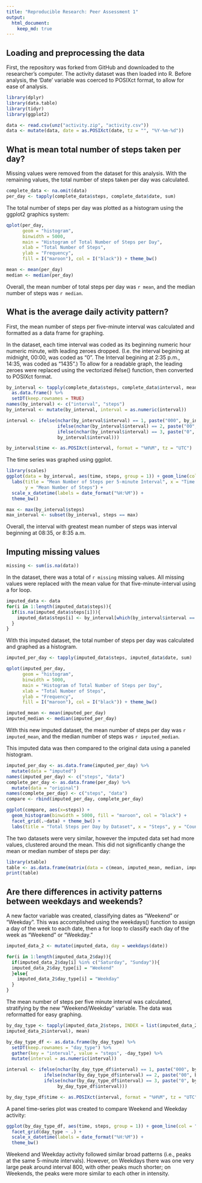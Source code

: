 ```yaml
---
title: "Reproducible Research: Peer Assessment 1"
output: 
  html_document:
    keep_md: true
---
```



## Loading and preprocessing the data

First, the repository was forked from GitHub and downloaded to the researcher's computer. The activity dataset was then loaded into R. Before analysis, the 'Date' variable was coerced to POSIXct format, to allow for ease of analysis.  

```r
library(dplyr)
library(data.table)
library(tidyr)
library(ggplot2)
```

```r
data <- read.csv(unz("activity.zip", "activity.csv"))
data <- mutate(data, date = as.POSIXct(date, tz = "", "%Y-%m-%d"))
```

## What is mean total number of steps taken per day?

Missing values were removed from the dataset for this analysis. With the remaining values, the total number of steps taken per day was calculated.  

```r
complete_data <- na.omit(data)
per_day <- tapply(complete_data$steps, complete_data$date, sum)
```

The total number of steps per day was plotted as a histogram using the ggplot2 graphics system:  

```r
qplot(per_day, 
      geom = "histogram", 
      binwidth = 5000, 
      main = "Histogram of Total Number of Steps per Day",
      xlab = "Total Number of Steps",
      ylab = "Frequency",
      fill = I("maroon"), col = I("black")) + theme_bw()
```

```r
mean <- mean(per_day)
median <- median(per_day)
```

Overall, the mean number of total steps per day was `r mean`, and the median number of steps was `r median`.

## What is the average daily activity pattern?

First, the mean number of steps per five-minute interval was calculated and formatted as a data frame for graphing.

In the dataset, each time interval was coded as its beginning numeric hour numeric minute, with leading zeroes dropped. (I.e. the interval begining at midnight, 00:00, was coded as "0". The Interval begining at 2:35 p.m., 14:35, was coded as "1435".) To allow for a readable graph, the leading zeroes were replaced using the vectorized ifelse() function, then converted to POSIXct format.

```r
by_interval <- tapply(complete_data$steps, complete_data$interval, mean) %>%
  as.data.frame() %>%
  setDT(keep.rownames = TRUE)
names(by_interval) <- c("interval", "steps")
by_interval <- mutate(by_interval, interval = as.numeric(interval))

interval <- ifelse(nchar(by_interval$interval) == 1, paste("000", by_interval$interval, sep = ""),
                   ifelse(nchar(by_interval$interval) == 2, paste("00", by_interval$interval, sep = ""),
                   ifelse(nchar(by_interval$interval) == 3, paste("0", by_interval$interval, sep = ""),
                   by_interval$interval)))

by_interval$time <- as.POSIXct(interval, format = "%H%M", tz = "UTC")
```

The time series was graphed using ggplot.

```r
library(scales)
ggplot(data = by_interval, aes(time, steps, group = 1)) + geom_line(col = "maroon") +
  labs(title = "Mean Number of Steps per 5-minute Interval", x = "Time of Day",
       y = "Mean Number of Steps") +
  scale_x_datetime(labels = date_format("%H:%M")) +
  theme_bw()
```

```r
max <- max(by_interval$steps)
max_interval <- subset(by_interval, steps == max)
```

Overall, the interval with greatest mean number of steps was interval beginning at 08:35, or 8:35 a.m.

## Imputing missing values

```r
missing <- sum(is.na(data))
```

In the dataset, there was a total of `r missing` missing values. All missing values were replaced with the mean value for that five-minute-interval using a for loop.

```r
imputed_data <- data
for(i in 1:length(imputed_data$steps)){
  if(is.na(imputed_data$steps[i])){
    imputed_data$steps[i] <- by_interval[which(by_interval$interval == imputed_data$interval[i]), 2]
  }
}
```

With this imputed dataset, the total number of steps per day was calculated and graphed as a histogram.

```r
imputed_per_day <- tapply(imputed_data$steps, imputed_data$date, sum)

qplot(imputed_per_day, 
      geom = "histogram", 
      binwidth = 5000, 
      main = "Histogram of Total Number of Steps per Day",
      xlab = "Total Number of Steps",
      ylab = "Frequency",
      fill = I("maroon"), col = I("black")) + theme_bw()
```

```r
imputed_mean <- mean(imputed_per_day)
imputed_median <- median(imputed_per_day)
```

With this new imputed dataset, the mean number of steps per day was `r imputed_mean`, and the median number of steps was `r imputed_median`.

This imputed data was then compared to the original data using a paneled histogram.  

```r
imputed_per_day <- as.data.frame(imputed_per_day) %>%
  mutate(data = "imputed")
names(imputed_per_day) <- c("steps", "data")
complete_per_day <- as.data.frame(per_day) %>%
  mutate(data = "original")
names(complete_per_day) <- c("steps", "data")
compare <- rbind(imputed_per_day, complete_per_day)

ggplot(compare, aes(x=steps)) + 
  geom_histogram(binwidth = 5000, fill = "maroon", col = "black") +
  facet_grid(.~data) + theme_bw() +
  labs(title = "Total Steps per Day by Dataset", x = "Steps", y = "Count")
```

The two datasets were very similar, however the imputed data set had more values, clustered around the mean. This did not significantly change the mean or median number of steps per day:  

```r
library(xtable)
table <- as.data.frame(matrix(data = c(mean, imputed_mean, median, imputed_median), nrow = 2, dimnames = list(c("Original", "Imputed"), c("Mean", "Median"))))
print(table)
```

## Are there differences in activity patterns between weekdays and weekends?

A new factor variable was created, classifying dates as "Weekend" or "Weekday". This was accomplished using the weekdays() function to assign a day of the week to each date, then a for loop to classify each day of the week as "Weekend" or "Weekday."  

```r
imputed_data_2 <- mutate(imputed_data, day = weekdays(date))

for(i in 1:length(imputed_data_2$day)){
  if(imputed_data_2$day[i] %in% c("Saturday", "Sunday")){
  imputed_data_2$day_type[i] = "Weekend"
  }else{
    imputed_data_2$day_type[i] = "Weekday"
  }
}
```

The mean number of steps per five minute interval was calculated, stratifying by the new "Weekend/Weekday" variable. The data was reformatted for easy graphing.  

```r
by_day_type <- tapply(imputed_data_2$steps, INDEX = list(imputed_data_2$day_type, 
imputed_data_2$interval), mean)

by_day_type_df <- as.data.frame(by_day_type) %>%
  setDT(keep.rownames = "day_type") %>%
  gather(key = "interval", value = "steps", -day_type) %>%
  mutate(interval = as.numeric(interval))

interval <- ifelse(nchar(by_day_type_df$interval) == 1, paste("000", by_day_type_df$interval, sep = ""),
              ifelse(nchar(by_day_type_df$interval) == 2, paste("00", by_day_type_df$interval, sep = ""),
              ifelse(nchar(by_day_type_df$interval) == 3, paste("0", by_day_type_df$interval, sep = ""),
                   by_day_type_df$interval)))

by_day_type_df$time <- as.POSIXct(interval, format = "%H%M", tz = "UTC")
```

A panel time-series plot was created to compare Weekend and Weekday activity:

```r
ggplot(by_day_type_df, aes(time, steps, group = 1)) + geom_line(col = "maroon") + 
  facet_grid(day_type ~ .) +
  scale_x_datetime(labels = date_format("%H:%M")) +
  theme_bw()
```

Weekend and Weekday activity followed similar broad patterns (i.e., peaks at the same 5-minute intervals). However, on Weekdays there was one very large peak around interval 800, with other peaks much shorter; on Weekends, the peaks were more similar to each other in intensity.


